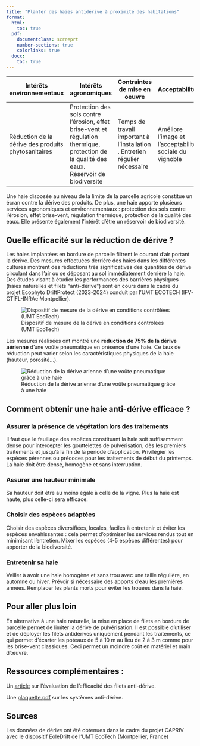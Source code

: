 ```yaml
---
title: "Planter des haies antidérive à proximité des habitations"
format: 
  html:
    toc: true
  pdf:
    documentclass: scrreprt
    number-sections: true
    colorlinks: true
  docx: 
    toc: true
---
```


| Intérêts environnementaux                           | Intérêts agronomiques                                                                                                                        | Contraintes de mise en oeuvre                                               | Acceptabilité                                           |
|-------------------|------------------|------------------|------------------|
| Réduction de la dérive des produits phytosanitaires | Protection des sols contre l'érosion, effet brise-vent et régulation thermique, protection de la qualité des eaux. Réservoir de biodiversité | Temps de travail important à l'installation . Entretien régulier nécessaire | Améliore l'image et l'acceptabilité sociale du vignoble |

Une haie disposée au niveau de la limite de la parcelle agricole constitue un écran contre la dérive des produits. De plus, une haie apporte plusieurs services agronomiques et environnementaux : protection des sols contre l'érosion, effet brise-vent, régulation thermique, protection de la qualité des eaux. Elle présente également l'intérêt d'être un réservoir de biodiversité.

## Quelle efficacité sur la réduction de dérive ?

Les haies implantées en bordure de parcelle filtrent le courant d'air portant la dérive. Des mesures effectuées derrière des haies dans les différentes cultures montrent des réductions très significatives des quantités de dérive circulant dans l'air ou se déposant au sol immédiatement derrière la haie. Des études visant à étudier les performances des barrières physiques (haies naturelles et filets "anti-dérive") sont en cours dans le cadre du projet Ecophyto DriftProtect (2023-2024) conduit par l'UMT ECOTECH (IFV-CTIFL-INRAe Montpellier).

![Dispositif de mesure de la dérive en conditions contrôlées (UMT EcoTech)](images/L2_dispoEoleDriftHaie.png)

Les mesures réalisées ont montré une **réduction de 75% de la dérive aérienne** d'une voûte pneumatique en présence d'une haie. Ce taux de réduction peut varier selon les caractéristiques physiques de la haie (hauteur, porosité...).

![Réduction de la dérive arienne d'une voûte pneumatique grâce à une haie](images/L2_graphHaie.png)

## Comment obtenir une haie anti-dérive efficace ?

### Assurer la présence de végétation lors des traitements

Il faut que le feuillage des espèces constituant la haie soit suffisamment dense pour intercepter les gouttelettes de pulvérisation, dès les premiers traitements et jusqu'à la fin de la période d'application. Privilégier les espèces pérennes ou précoces pour les traitements de début du printemps. La haie doit être dense, homogène et sans interruption.

### Assurer une hauteur minimale

Sa hauteur doit être au moins égale à celle de la vigne. Plus la haie est haute, plus celle-ci sera efficace.

### Choisir des espèces adaptées

Choisir des espèces diversifiées, locales, faciles à entretenir et éviter les espèces envahissantes : cela permet d'optimiser les services rendus tout en minimisant l'entretien. Mixer les espèces (4-5 espèces différentes) pour apporter de la biodiversité.

### Entretenir sa haie

Veiller à avoir une haie homogène et sans trou avec une taille régulière, en automne ou hiver. Prévoir si nécessaire des apports d'eau les premières années. Remplacer les plants morts pour éviter les trouées dans la haie.

## Pour aller plus loin

En alternative à une haie naturelle, la mise en place de filets en bordure de parcelle permet de limiter la dérive de pulvérisation. Il est possible d'utiliser et de déployer les filets antidérives uniquement pendant les traitements, ce qui permet d'écarter les poteaux de 5 à 10 m au lieu de 2 à 3 m comme pour les brise-vent classiques. Ceci permet un moindre coût en matériel et main d'œuvre.

## Ressources complémentaires :

Un [article](https://www.vignevin.com/article/filets-anti-derive-evaluation-de-efficacite/) sur l'évaluation de l'efficacité des filets anti-dérive.

Une [plaquette pdf](https://www.vinipole-sud-bourgogne.fr/uploads/mce/docs/Plaquette.pdf) sur les systèmes anti-dérive.

## Sources

Les données de dérive ont été obtenues dans le cadre du projet CAPRIV avec le dispositif EoleDrift de l'UMT EcoTech (Montpellier, France)
